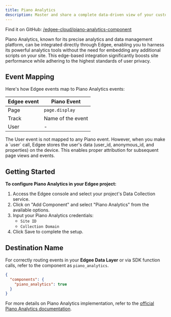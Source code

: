 ```yaml
---
title: Piano Analytics
description: Master and share a complete data-driven view of your customer with Piano Analytics, **now at the edge**.
---
```


Find it on GitHub: [<Icon icon="github" iconType="solid" /> /edgee-cloud/piano-analytics-component](https://github.com/edgee-cloud/piano-analytics-component)

Piano Analytics, known for its precise analytics and data management platform, can be integrated directly through Edgee, 
enabling you to harness its powerful analytics tools without the need for embedding any additional scripts on your site. 
This edge-based integration significantly boosts site performance while adhering to the highest standards of user privacy.


## Event Mapping

Here's how Edgee events map to Piano Analytics events:

| Edgee event | Piano Event     |
|-------------|----------------|
| Page        | `page.display`   |
| Track       | Name of the event |
| User        | -             |

<Note>
  The User event is not mapped to any Piano event. However, when you make a `user` call, 
  Edgee stores the user's data (user_id, anonymous_id, and properties) on the device. 
  This enables proper attribution for subsequent page views and events.
</Note>


## Getting Started

**To configure Piano Analytics in your Edgee project:**

1. Access the Edgee console and select your project's Data Collection service.
2. Click on "Add Component" and select "Piano Analytics" from the available options.
3. Input your Piano Analytics credentials:
   - `Site ID`
   - `Collection Domain`
4. Click Save to complete the setup.

## Destination Name

For correctly routing events in your **Edgee Data Layer** or via SDK function calls, refer to the component as `piano_analytics`.

```json
{
  "components": {
    "piano_analytics": true
  }
}
```


For more details on Piano Analytics implementation, refer to the 
[official Piano Analytics documentation](https://developers.atinternet-solutions.com/piano-analytics/data-collection/how-to-send-events/collection-api).
